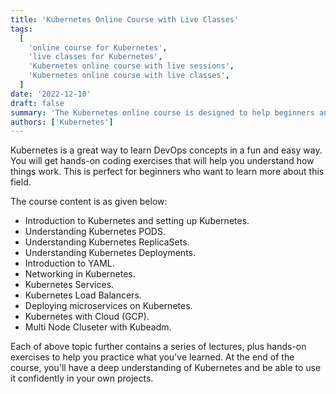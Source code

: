 ```yaml
---
title: 'Kubernetes Online Course with Live Classes'
tags:
  [
    'online course for Kubernetes',
    'live classes for Kubernetes',
    'Kubernetes online course with live sessions',
    'Kubernetes online course with live classes',
  ]
date: '2022-12-10'
draft: false
summary: 'The Kubernetes online course is designed to help beginners and professionals.'
authors: ['Kubernetes']
---
```


Kubernetes is a great way to learn DevOps concepts in a fun and easy way. You will get
hands-on coding exercises that will help you understand how things work. This is perfect
for beginners who want to learn more about this field.

The course content is as given below:

- Introduction to Kubernetes and setting up Kubernetes.
- Understanding Kubernetes PODS.
- Understanding Kubernetes ReplicaSets.
- Understanding Kubernetes Deployments.
- Introduction to YAML.
- Networking in Kubernetes.
- Kubernetes Services.
- Kubernetes Load Balancers.
- Deploying microservices on Kubernetes.
- Kubernetes with Cloud (GCP).
- Multi Node Cluseter with Kubeadm.

Each of above topic further contains a series of lectures, plus hands-on exercises to
help you practice what you've learned. At the end of the course, you'll have a deep
understanding of Kubernetes and be able to use it confidently in your own projects.
